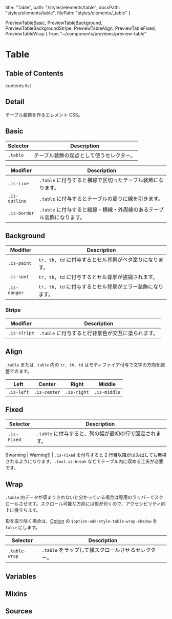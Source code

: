   title: "Table",
  path: "/styles/elements/table",
  docsPath: "styles/elements/table",
  filePath: "styles/elements/_table"
}

  PreviewTableBasic,
  PreviewTableBackground,
  PreviewTableBackgroundStripe,
  PreviewTableAlign,
  PreviewTableFixed,
  PreviewTableWrap
} from "~/components/previews/preview-table"

# Table

## Table of Contents

contents list

## Detail

テーブル装飾を作るエレメント CSS。

## Basic

<PreviewTableBasic />

| Selector | Description                              |
| -------- | ---------------------------------------- |
| `.table` | テーブル装飾の起点として使うセレクター。 |

| Modifier      | Description                                                           |
| ------------- | --------------------------------------------------------------------- |
| `.is-line`    | `.table` に付与すると横線で区切ったテーブル装飾になります。           |
| `.is-outline` | `.table` に付与するとテーブルの周りに線を引きます。                   |
| `.is-border`  | `.table` に付与すると縦線・横線・外周線のあるテーブル装飾になります。 |

## Background

<PreviewTableBackground />

| Modifier     | Description                                               |
| ------------ | --------------------------------------------------------- |
| `.is-paint`  | `tr, th, td` に付与するとセル背景がベタ塗りになります。   |
| `.is-spot`   | `tr, th, td` に付与するとセル背景が強調されます。         |
| `.is-danger` | `tr, th, td` に付与するとセル背景がエラー装飾になります。 |

### Stripe

<PreviewTableBackgroundStripe />

| Modifier     | Description                                       |
| ------------ | ------------------------------------------------- |
| `.is-stripe` | `.table` に付与すると行背景色が交互に塗られます。 |

## Align

`.table` または `.table` 内の `tr, th, td` はモディファイア付与で文字の方向を調整できます。

<PreviewTableAlign />

| Left       | Center       | Right       | Middle       |
| ---------- | ------------ | ----------- | ------------ |
| `.is-left` | `.is-center` | `.is-right` | `.is-middle` |

## Fixed

<PreviewTableFixed />

| Selector    | Description                                             |
| ----------- | ------------------------------------------------------- |
| `.is-Fixed` | `.table` に付与すると、列の幅が最初の行で固定されます。 |

[[warning | Warning]]
| `.is-Fixed` を付与すると 2 行目以降がはみ出しても無視されるようになります。`.text.is-break` などでテーブル内に収める工夫が必要です。

## Wrap

`.table` 内データが収まりきれないと分かっている場合は専用のラッパーでスクロールさせます。スクロール可能な方向には影が付くので、アクセシビリティ向上に役立ちます。

影を取り除く場合は、[Option](/configs/variables/option#option-add-style-xxxx) の `$option-add-style-table-wrap-shadow` を `false` にします。

<PreviewTableWrap />

| Selector      | Description                                         |
| ------------- | --------------------------------------------------- |
| `.table-wrap` | `.table` をラップして横スクロールさせるセレクター。 |

## Variables

<PreviewVariablesDouble filePath={meta.filePath} viewCompiled={true} />

## Mixins

<PreviewMixins filePath={meta.filePath} />

## Sources

<PreviewSources
  title={meta.title}
  docsPath={meta.docsPath}
  scssPath={meta.filePath}
/>
